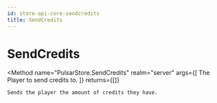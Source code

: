 ```yaml
---
id: store-api-core-sendcredits
title: SendCredits
---
```



# SendCredits
<Method
	name="PulsarStore.SendCredits"
	realm="server"
	args={[
		<Argument type="Player" name="ply">The Player to send credits to.</Argument>
	]}
	returns={[]}
>
	Sends the player the amount of credits they have.
</Method>
